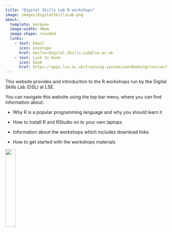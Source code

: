 ```yaml
---
title: "Digital Skills Lab R workshops"
image: images/DigitalSkillsLab.png
about:
  template: marquee
  image-width: 40em
  image-shape: rounded
  links: 
    - text: Email
      icon: envelope
      href: mailto:Digital.Skills.Lab@lse.ac.uk
    - text: Link to book
      icon: book
      href: https://apps.lse.ac.uk/training-system/userBooking/course/9999199
---
```


This website provides and introduction to the R workshops run by the Digital Skills Lab (DSL) at LSE.

You can navigate this website using the top bar menu, where you can find information about:

-   Why R is a popular programming language and why you should learn it

-   How to install R and RStudio on to your own laptops

-   Information about the workshops which includes download links

-   How to get started with the workshops materials


![](images/r_logo.png){width="25%" fig-align="center"}
